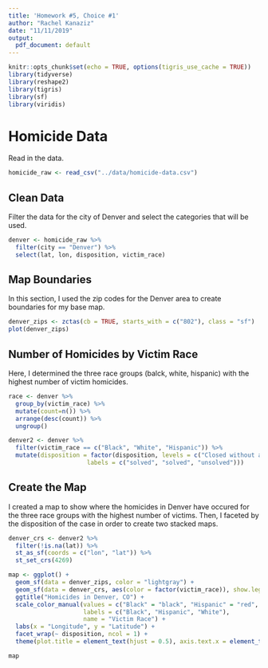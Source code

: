 ```yaml
---
title: 'Homework #5, Choice #1'
author: "Rachel Kanaziz"
date: "11/11/2019"
output:
  pdf_document: default
---
```


```r
knitr::opts_chunk$set(echo = TRUE, options(tigris_use_cache = TRUE))
library(tidyverse)
library(reshape2)
library(tigris)
library(sf)
library(viridis)
```

# Homicide Data

Read in the data. 

```r
homicide_raw <- read_csv("../data/homicide-data.csv")
```

## Clean Data

Filter the data for the city of Denver and select the categories that will be used. 

```r
denver <- homicide_raw %>% 
  filter(city == "Denver") %>% 
  select(lat, lon, disposition, victim_race)
```

## Map Boundaries

In this section, I used the zip codes for the Denver area to create boundaries for my base map. 

```r
denver_zips <- zctas(cb = TRUE, starts_with = c("802"), class = "sf")
plot(denver_zips)
```

## Number of Homicides by Victim Race

Here, I determined the three race groups (balck, white, hispanic) with the highest number of victim homicides. 

``` r
race <- denver %>% 
  group_by(victim_race) %>% 
  mutate(count=n()) %>% 
  arrange(desc(count)) %>% 
  ungroup()

denver2 <- denver %>%
  filter(victim_race == c("Black", "White", "Hispanic")) %>% 
  mutate(disposition = factor(disposition, levels = c("Closed without arrest", "Closed by arrest", "Open/No arrest"), 
                      labels = c("solved", "solved", "unsolved")))
```


## Create the Map

I created a map to show where the homicides in Denver have occured for the three race groups with the highest number of victims. Then, I faceted by the disposition of the case in order to create two stacked maps. 

```r
denver_crs <- denver2 %>% 
  filter(!is.na(lat)) %>% 
  st_as_sf(coords = c("lon", "lat")) %>% 
  st_set_crs(4269)

map <- ggplot() + 
  geom_sf(data = denver_zips, color = "lightgray") + 
  geom_sf(data = denver_crs, aes(color = factor(victim_race)), show.legend = 'point') +
  ggtitle("Homicides in Denver, CO") +
  scale_color_manual(values = c("Black" = "black", "Hispanic" = "red", "White" = "yellow"),
                     labels = c("Black", "Hispanic", "White"),
                     name = "Victim Race") +
  labs(x = "Longitude", y = "Latitude") +
  facet_wrap(~ disposition, ncol = 1) +
  theme(plot.title = element_text(hjust = 0.5), axis.text.x = element_text(angle = 90, hjust = 1))

map

```
